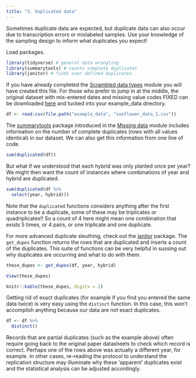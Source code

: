 ```yaml
---
title: "3. Duplicated data"
---
```


Sometimes duplicate data are expected, but duplicate data can also occur due to transcription errors or mislabeled samples. Use your knowledge of the sampling design to inform what duplicates you expect!

Load packages.

```r
library(tidyverse) # general data wrangling
library(summarytools) # counts complete duplicates
library(janitor) # finds user defined duplicates
```

If you have already completed the [Scrambled data types](data_types.qmd) module you will have created this file. For those who prefer to jump in at the middle, the original dataset with mis-entered dates and missing value codes FIXED can be downloaded [here](http://nwt.colorado.edu/tutorial_example_data/sunflower_data_1.csv) and tucked into your example_data directory.

```r
df <- read.csv(file.path("example_data", "sunflower_data_1.csv"))
```

The [summarytools](https://htmlpreview.github.io/?https://github.com/dcomtois/summarytools/blob/master/doc/introduction.html) package introduced in the [Missing data](missing_data.qmd) module includes information on the number of complete duplicates (rows with all values identical) in our dataset. We can also get this information from one line of code.

```r
sum(duplicated(df))
```

But what if we understood that each hybrid was only planted once per year? We might then want the count of instances where combinations of year and hybrid are duplicated.

```r
sum(duplicated(df %>%
  select(year, hybrid)))
```

Note that the `duplicated` functions considers anything after the first instance to be a duplicate, some of these may be triplicates or quadriplicates!! So a count of 4 here might mean one combination that exists 5 times, or 4 pairs, or one triplicate and one duplicate.

For more advanced duplicate sleuthing, check out the [janitor](https://cran.r-project.org/web/packages/janitor/vignettes/janitor.html) package. The `get_dupes` function returns the rows that are duplicated and inserts a count of the duplicates. This suite of functions can be very helpful in sussing out why duplicates are occurring and what to do with them.

```r
these_dupes <- get_dupes(df, year, hybrid)
```

```r
View(these_dupes)
```

```r
knitr::kable(these_dupes, digits = 2)
```

Getting rid of exact duplicates (for example if you find you entered the same data twice) is very easy using the `distinct` function. In this case, this won't accomplish anything because our data are not exact duplicates.

```r
df <- df %>%
  distinct()
```

Records that are partial duplicates (such as the example above) often require going back to the original paper datasheets to check which record is correct. Perhaps one of the rows above was actually a different year, for example. In other cases, re-reading the protocol to understand the replication structure may illuminate why these 'apparent' duplicates exist and the statistical analysis can be adjusted accordingly.
